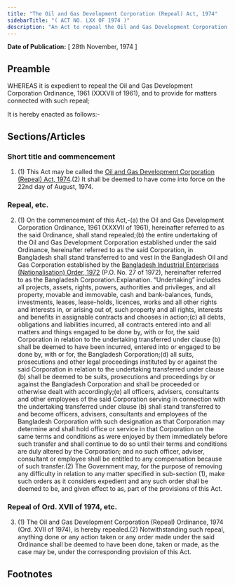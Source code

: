 ```yaml
---
title: "The Oil and Gas Development Corporation (Repeal) Act, 1974"
sidebarTitle: "( ACT NO. LXX OF 1974 )"
description: "An Act to repeal the Oil and Gas Development Corporation Ordinance, 1961."
---
```


**Date of Publication:** [ 28th November, 1974 ]

## Preamble

WHEREAS it is expedient to repeal the Oil and Gas Development Corporation Ordinance, 1961 (XXXVII of 1961), and to provide for matters connected with such repeal;

It is hereby enacted as follows:-

## Sections/Articles

### Short title and commencement

1. (1) This Act may be called the [Oil and Gas Development Corporation (Repeal) Act, 1974](/act-481.html "Oil and Gas Development Corporation (Repeal) Act, 1974").(2) It shall be deemed to have come into force on the 22nd day of August, 1974.

### Repeal, etc.

2. (1) On the commencement of this Act,-(a) the Oil and Gas Development Corporation Ordinance, 1961 (XXXVII of 1961), hereinafter referred to as the said Ordinance, shall stand repealed;(b) the entire undertaking of the Oil and Gas Development Corporation established under the said Ordinance, hereinafter referred to as the said Corporation, in Bangladesh shall stand transferred to and vest in the Bangladesh Oil and Gas Corporation established by the [Bangladesh Industrial Enterprises (Nationalisation) Order, 1972](/act-378.html "Bangladesh Industrial Enterprises (Nationalisation) Order, 1972 ") (P.O. No. 27 of 1972), hereinafter referred to as the Bangladesh Corporation.Explanation. “Undertaking” includes all projects, assets, rights, powers, authorities and privileges, and all property, movable and immovable, cash and bank-balances, funds, investments, leases, lease-holds, licences, works and all other rights and interests in, or arising out of, such property and all rights, interests and benefits in assignable contracts and chooses in action;(c) all debts, obligations and liabilities incurred, all contracts entered into and all matters and things engaged to be done by, with or for, the said Corporation in relation to the undertaking transferred under clause (b) shall be deemed to have been incurred, entered into or engaged to be done by, with or for, the Bangladesh Corporation;(d) all suits, prosecutions and other legal proceedings instituted by or against the said Corporation in relation to the undertaking transferred under clause (b) shall be deemed to be suits, prosecutions and proceedings by or against the Bangladesh Corporation and shall be proceeded or otherwise dealt with accordingly;(e) all officers, advisers, consultants and other employees of the said Corporation serving in connection with the undertaking transferred under clause (b) shall stand transferred to and become officers, advisers, consultants and employees of the Bangladesh Corporation with such designation as that Corporation may determine and shall hold office or service in that Corporation on the same terms and conditions as were enjoyed by them immediately before such transfer and shall continue to do so until their terms and conditions are duly altered by the Corporation; and no such officer, adviser, consultant or employee shall be entitled to any compensation because of such transfer.(2) The Government may, for the purpose of removing any difficulty in relation to any matter specified in sub-section (1), make such orders as it considers expedient and any such order shall be deemed to be, and given effect to as, part of the provisions of this Act.

### Repeal of Ord. XVII of 1974, etc.

3. (1) The Oil and Gas Development Corporation (Repeal) Ordinance, 1974 (Ord. XVII of 1974), is hereby repealed.(2) Notwithstanding such repeal, anything done or any action taken or any order made under the said Ordinance shall be deemed to have been done, taken or made, as the case may be, under the corresponding provision of this Act.

## Footnotes
